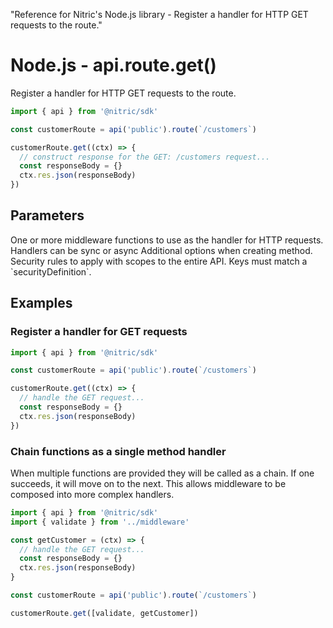   "Reference for Nitric's Node.js library - Register a handler for HTTP GET requests to the route."

# Node.js - api.route.get()

Register a handler for HTTP GET requests to the route.

```javascript
import { api } from '@nitric/sdk'

const customerRoute = api('public').route(`/customers`)

customerRoute.get((ctx) => {
  // construct response for the GET: /customers request...
  const responseBody = {}
  ctx.res.json(responseBody)
})
```

## Parameters

<Properties>
  <Property name="middleware" required type="HttpMiddleware | HttpMiddleware[]">
    One or more middleware functions to use as the handler for HTTP requests.
    Handlers can be sync or async
  </Property>
  <Property name="opts" type="object">
    Additional options when creating method.
    <Properties nested>
      <Property name="security" type="map<string, string[]>">
        Security rules to apply with scopes to the entire API. Keys must match a
        `securityDefinition`.
      </Property>
    </Properties>
  </Property>
</Properties>

## Examples

### Register a handler for GET requests

```javascript
import { api } from '@nitric/sdk'

const customerRoute = api('public').route(`/customers`)

customerRoute.get((ctx) => {
  // handle the GET request...
  const responseBody = {}
  ctx.res.json(responseBody)
})
```

### Chain functions as a single method handler

When multiple functions are provided they will be called as a chain. If one succeeds, it will move on to the next. This allows middleware to be composed into more complex handlers.

```javascript
import { api } from '@nitric/sdk'
import { validate } from '../middleware'

const getCustomer = (ctx) => {
  // handle the GET request...
  const responseBody = {}
  ctx.res.json(responseBody)
}

const customerRoute = api('public').route(`/customers`)

customerRoute.get([validate, getCustomer])
```
